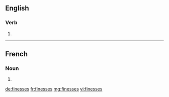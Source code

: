 ==English==

===Verb===
{{head|en|verb form}}

# {{en-third-person singular of|finesse}}

----

==French==

===Noun===
{{head|fr|noun plural form|g=f}}

# {{plural of|finesse|lang=fr}}

[[de:finesses]]
[[fr:finesses]]
[[mg:finesses]]
[[vi:finesses]]